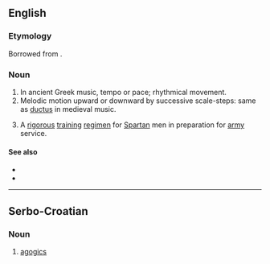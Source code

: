 ==English==

===Etymology===
Borrowed from {{bor|en|grc|ἀγωγή}}.

===Noun===
{{en-noun|~}}

# In ancient Greek music, tempo or pace; rhythmical movement.
# Melodic motion upward or downward by successive scale-steps: same as [[ductus]] in medieval music.
# {{lb|en|historical}} A [[rigorous]] [[training]] [[regimen]] for [[Spartan]] men in preparation for [[army]] service.

====See also====
* {{l|en|agogic}}
* {{l|en|anagoge}}
{{C|en|Ancient Greece}}
----

==Serbo-Croatian==

===Noun===
{{sh-noun|g=f|head=agòge}}

# [[agogics]]
#: {{syn|sh|agògika}}